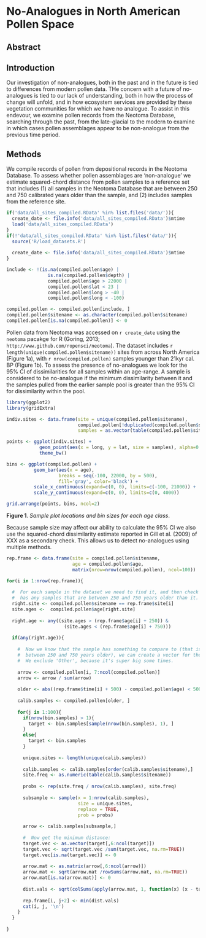 No-Analogues in North American Pollen Space
========================================================

Abstract
------------------------

Introduction
------------------------
Our investigation of non-analogues, both in the past and in the future is tied to differences from modern pollen data.  THe concern with a future of no-analogues is tied to our lack of understanding, both in how the process of change will unfold, and in how ecosystem services are provided by these vegetation communities for which we have no analogue.
To assist in this endevour, we examine pollen records from the Neotoma Database, searching through the past, from the late-glacial to the modern to examine in which cases pollen assemblages appear to be non-analogue from the previous time period.

Methods
------------------------
We compile records of pollen from depositional records in the Neotoma Database.  To assess whether pollen assemblages are 'non-analogue' we estimate squared-chord distance from pollen samples to a reference set that includes (1) all samples in the Neotoma Database that are between 250 and 750 calibrated years older than the sample, and (2) includes samples from the reference site.

```r

if('data/all_sites_compiled.RData' %in% list.files('data/')){
  create_date <- file.info('data/all_sites_compiled.RData')$mtime  
  load('data/all_sites_compiled.RData')
}
if(!'data/all_sites_compiled.RData' %in% list.files('data/')){
  source('R/load_datasets.R')
  
  create_date <- file.info('data/all_sites_compiled.RData')$mtime
}

include <- !(is.na(compiled.pollen$age) | 
               is.na(compiled.pollen$depth) | 
               compiled.pollen$age > 22000 |
               compiled.pollen$lat < 23 |
               compiled.pollen$long > -40 |
               compiled.pollen$long < -100)

compiled.pollen <- compiled.pollen[include, ]
compiled.pollen$sitename <- as.character(compiled.pollen$sitename)
compiled.pollen[is.na(compiled.pollen)] <- 0

```
Pollen data from Neotoma was accessed on `r create_date` using the `neotoma` pacakge for R (Goring, 2013; `http://www.github.com/ropensci/neotoma`).  The dataset includes `r length(unique(compiled.pollen$sitename))` sites from across North America (Figure 1a), with `r nrow(compiled.pollen)` samples younger than 21kyr cal. BP (Figure 1b).  To assess the presence of no-analogues we look for the 95% CI of dissimilarities for all samples within an age-range.  A sample is considered to be no-analogue if the minimum dissimilarity between it and the samples pulled from the earlier sample pool is greater than the 95% CI  for dissimilarity within the pool.

```r
library(ggplot2)
library(gridExtra)

indiv.sites <- data.frame(site = unique(compiled.pollen$sitename),
                          compiled.pollen[!duplicated(compiled.pollen$sitename), 4:5],
                          samples = as.vector(table(compiled.pollen$sitename)))

points <- ggplot(indiv.sites) + 
            geom_point(aes(x = long, y = lat, size = samples), alpha=0.3) +
            theme_bw()

bins <- ggplot(compiled.pollen) + 
          geom_bar(aes(x = age), 
                   breaks = seq(-100, 22000, by = 500), 
                   fill='gray', color='black') +
          scale_x_continuous(expand=c(0, 0), limits=c(-100, 21000)) +
          scale_y_continuous(expand=c(0, 0), limits=c(0, 4000))

grid.arrange(points, bins, ncol=2)

```
**Figure 1**. *Sample plot locations and bin sizes for each age class*.

Because sample size may affect our ability to calculate the 95% CI we also use the squared-chord dissimilarity estimate reported in Gill et al. (2009) of XXX as a secondary check.  This allows us to detect no-analogues using multiple methods.


```r

rep.frame <- data.frame(site = compiled.pollen$sitename,
                        age = compiled.pollen$age,
                        matrix(nrow=nrow(compiled.pollen), ncol=100))

for(i in 1:nrow(rep.frame)){
  
  #  For each sample in the dataset we need to find it, and then check if it
  #  has any samples that are between 250 and 750 years older than it.
  right.site <- compiled.pollen$sitename == rep.frame$site[i]
  site.ages <-  compiled.pollen$age[right.site]
  
  right.age <- any((site.ages > (rep.frame$age[i] + 250)) & 
                     (site.ages < (rep.frame$age[i] + 750)))
  
  if(any(right.age)){
    
    #  Now we know that the sample has something to compare to (that is 
    #  between 250 and 750 years older), we can create a vector for the sample.
    #  We exclude 'Other', because it's super big some times.
    
    arrow <- compiled.pollen[i, 7:ncol(compiled.pollen)]
    arrow <- arrow / sum(arrow)
    
    older <- abs((rep.frame$time[i] + 500) - compiled.pollen$age) < 500
    
    calib.samples <- compiled.pollen[older, ]
      
    for(j in 1:100){
      if(nrow(bin.samples) > 1){
        target <- bin.samples[sample(nrow(bin.samples), 1), ]
      }
      else{
        target <- bin.samples
      }
      
      unique.sites <- length(unique(calib.samples))
      
      calib.samples <- calib.samples[order(calib.samples$sitename),]
      site.freq <- as.numeric(table(calib.samples$sitename))
      
      probs <- rep(site.freq / nrow(calib.samples), site.freq)
        
      subsample <- sample(x = 1:nrow(calib.samples), 
                          size = unique.sites, 
                          replace = TRUE, 
                          prob = probs)
      
      arrow <- calib.samples[subsample,]
      
      #  Now get the minimum distance:
      target.vec <- as.vector(target[,6:ncol(target)])
      target.vec <- sqrt(target.vec /sum(target.vec, na.rm=TRUE))
      target.vec[is.na(target.vec)] <- 0
      
      arrow.mat <- as.matrix(arrow[,6:ncol(arrow)])
      arrow.mat <- sqrt(arrow.mat /rowSums(arrow.mat, na.rm=TRUE))
      arrow.mat[is.na(arrow.mat)] <- 0
      
      dist.vals <- sqrt(colSums(apply(arrow.mat, 1, function(x) (x - target.vec)^2), na.rm=TRUE))
      
      rep.frame[i, j+2] <- min(dist.vals)
      cat(i, j, '\n')
    }
  }
  
}

```
